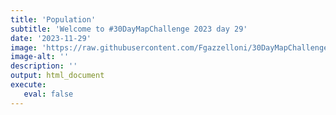 ```yaml
---
title: 'Population'
subtitle: 'Welcome to #30DayMapChallenge 2023 day 29'
date: '2023-11-29'
image: 'https://raw.githubusercontent.com/Fgazzelloni/30DayMapChallenge/master/2023/day29_population/day29_population.png'
image-alt: ''
description: ''
output: html_document
execute: 
   eval: false
---
```

